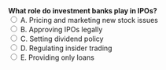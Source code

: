 ::: {.question-block}
<form onsubmit="event.preventDefault(); checkAnswer('module1_mcq_q70')" data-correct-answer="A"> 
  <strong style="display: block;">What role do investment banks play in IPOs?</strong> 
  <label><input type="radio" name="module1_mcq_q70" value="A"> A. Pricing and marketing new stock issues</label><br>
  <label><input type="radio" name="module1_mcq_q70" value="B"> B. Approving IPOs legally</label><br>
  <label><input type="radio" name="module1_mcq_q70" value="C"> C. Setting dividend policy</label><br>
  <label><input type="radio" name="module1_mcq_q70" value="D"> D. Regulating insider trading</label><br>
  <label><input type="radio" name="module1_mcq_q70" value="E"> E. Providing only loans</label><br>
</form> 

<div id="feedback-module1_mcq_q70" class="feedback" data-status="" style="display:none;"> 
✅ Correct: A. Banks act as underwriters, pricing and marketing new stock issues. 
</div> 
:::
